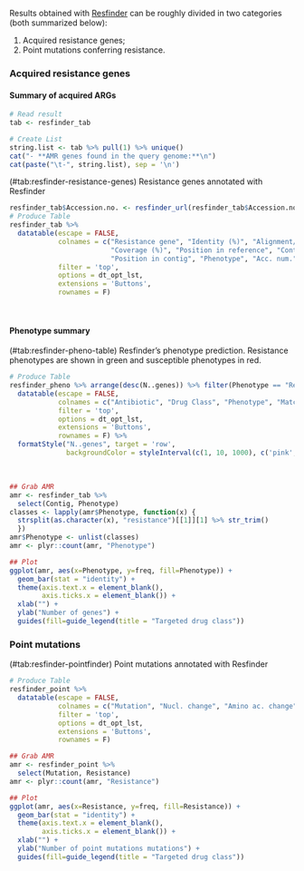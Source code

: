 Results obtained with [Resfinder](https://cge.cbs.dtu.dk/services/ResFinder/) can be roughly divided in two categories (both summarized below):

1. Acquired resistance genes;
2. Point mutations conferring resistance.

### Acquired resistance genes

#### Summary of acquired ARGs

```r
# Read result
tab <- resfinder_tab

# Create List
string.list <- tab %>% pull(1) %>% unique()
cat("- **AMR genes found in the query genome:**\n")
cat(paste("\t-", string.list), sep = '\n')
```

<caption>(#tab:resfinder-resistance-genes) Resistance genes annotated with Resfinder</caption>
```r
resfinder_tab$Accession.no. <- resfinder_url(resfinder_tab$Accession.no.)
# Produce Table
resfinder_tab %>%
  datatable(escape = FALSE,
            colnames = c("Resistance gene", "Identity (%)", "Alignment/Ref length",
                         "Coverage (%)", "Position in reference", "Contig",
                         "Position in contig", "Phenotype", "Acc. num."),
            filter = 'top',
            options = dt_opt_lst,
            extensions = 'Buttons',
            rownames = F)
```
<br>

#### Phenotype summary

<caption>(#tab:resfinder-pheno-table) Resfinder's phenotype prediction. Resistance phenotypes are shown in green and susceptible phenotypes in red.</caption>
```r
# Produce Table
resfinder_pheno %>% arrange(desc(N..genes)) %>% filter(Phenotype == "Resistant" | Phenotype == "No resistance") %>%
  datatable(escape = FALSE,
            colnames = c("Antibiotic", "Drug Class", "Phenotype", "Match", "Genetic background"),
            filter = 'top',
            options = dt_opt_lst,
            extensions = 'Buttons',
            rownames = F) %>%
  formatStyle("N..genes", target = 'row', 
              backgroundColor = styleInterval(c(1, 10, 1000), c('pink','lightgreen','green', 'darkgreen')))
```
<br>

```r
## Grab AMR
amr <- resfinder_tab %>%
  select(Contig, Phenotype)
classes <- lapply(amr$Phenotype, function(x) {
  strsplit(as.character(x), "resistance")[[1]][1] %>% str_trim()
  })
amr$Phenotype <- unlist(classes)
amr <- plyr::count(amr, "Phenotype")

## Plot
ggplot(amr, aes(x=Phenotype, y=freq, fill=Phenotype)) +
  geom_bar(stat = "identity") +
  theme(axis.text.x = element_blank(),
        axis.ticks.x = element_blank()) +
  xlab("") +
  ylab("Number of genes") +
  guides(fill=guide_legend(title = "Targeted drug class"))
```

### Point mutations

<caption>(#tab:resfinder-pointfinder) Point mutations annotated with Resfinder</caption>
```r
# Produce Table
resfinder_point %>%
  datatable(escape = FALSE,
            colnames = c("Mutation", "Nucl. change", "Amino ac. change", "Resistance", "PMID"),
            filter = 'top',
            options = dt_opt_lst,
            extensions = 'Buttons',
            rownames = F)
```

```r
## Grab AMR
amr <- resfinder_point %>%
  select(Mutation, Resistance)
amr <- plyr::count(amr, "Resistance")

## Plot
ggplot(amr, aes(x=Resistance, y=freq, fill=Resistance)) +
  geom_bar(stat = "identity") +
  theme(axis.text.x = element_blank(),
        axis.ticks.x = element_blank()) +
  xlab("") +
  ylab("Number of point mutations mutations") +
  guides(fill=guide_legend(title = "Targeted drug class"))
```
